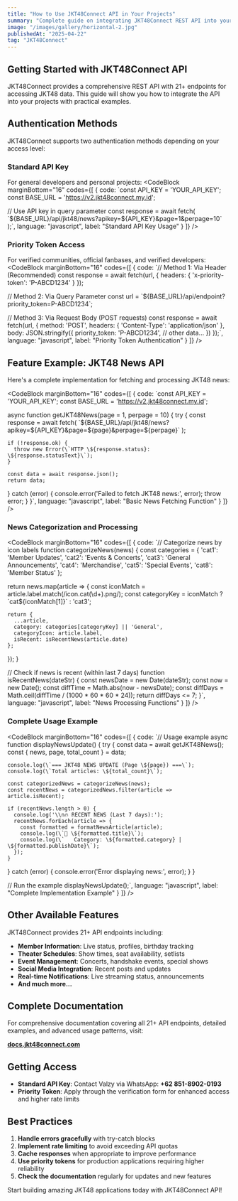 ```yaml
---
title: "How to Use JKT48Connect API in Your Projects"
summary: "Complete guide on integrating JKT48Connect REST API into your applications, including authentication, code examples, and best practices."
image: "/images/gallery/horizontal-2.jpg"
publishedAt: "2025-04-22"
tag: "JKT48Connect"
---
```


## Getting Started with JKT48Connect API
JKT48Connect provides a comprehensive REST API with 21+ endpoints for accessing JKT48 data. This guide will show you how to integrate the API into your projects with practical examples.

## Authentication Methods
JKT48Connect supports two authentication methods depending on your access level:

### Standard API Key
For general developers and personal projects:
<CodeBlock
    marginBottom="16"
    codes={[
  {
    code:
`const API_KEY = 'YOUR_API_KEY';
const BASE_URL = 'https://v2.jkt48connect.my.id';

// Use API key in query parameter
const response = await fetch(
  \`\${BASE_URL}/api/jkt48/news?apikey=\${API_KEY}&page=1&perpage=10\`
);`,
    language: "javascript",
    label: "Standard API Key Usage"
  }
]} />

### Priority Token Access
For verified communities, official fanbases, and verified developers:
<CodeBlock
    marginBottom="16"
    codes={[
  {
    code:
`// Method 1: Via Header (Recommended)
const response = await fetch(url, {
  headers: {
    'x-priority-token': 'P-ABCD1234'
  }
});

// Method 2: Via Query Parameter
const url = \`\${BASE_URL}/api/endpoint?priority_token=P-ABCD1234\`;

// Method 3: Via Request Body (POST requests)
const response = await fetch(url, {
  method: 'POST',
  headers: { 'Content-Type': 'application/json' },
  body: JSON.stringify({ 
    priority_token: 'P-ABCD1234',
    // other data...
  })
});`,
    language: "javascript",
    label: "Priority Token Authentication"
  }
]} />

## Feature Example: JKT48 News API
Here's a complete implementation for fetching and processing JKT48 news:

<CodeBlock
    marginBottom="16"
    codes={[
  {
    code:
`const API_KEY = 'YOUR_API_KEY';
const BASE_URL = 'https://v2.jkt48connect.my.id';

async function getJKT48News(page = 1, perpage = 10) {
  try {
    const response = await fetch(
      \`\${BASE_URL}/api/jkt48/news?apikey=\${API_KEY}&page=\${page}&perpage=\${perpage}\`
    );
    
    if (!response.ok) {
      throw new Error(\`HTTP \${response.status}: \${response.statusText}\`);
    }
    
    const data = await response.json();
    return data;
  } catch (error) {
    console.error('Failed to fetch JKT48 news:', error);
    throw error;
  }
}`,
    language: "javascript",
    label: "Basic News Fetching Function"
  }
]} />

### News Categorization and Processing
<CodeBlock
    marginBottom="16"
    codes={[
  {
    code:
`// Categorize news by icon labels
function categorizeNews(news) {
  const categories = {
    'cat1': 'Member Updates',
    'cat2': 'Events & Concerts', 
    'cat3': 'General Announcements',
    'cat4': 'Merchandise',
    'cat5': 'Special Events',
    'cat8': 'Member Status'
  };
  
  return news.map(article => {
    const iconMatch = article.label.match(/icon\.cat(\\d+)\.png/);
    const categoryKey = iconMatch ? \`cat\${iconMatch[1]}\` : 'cat3';
    
    return {
      ...article,
      category: categories[categoryKey] || 'General',
      categoryIcon: article.label,
      isRecent: isRecentNews(article.date)
    };
  });
}

// Check if news is recent (within last 7 days)
function isRecentNews(dateStr) {
  const newsDate = new Date(dateStr);
  const now = new Date();
  const diffTime = Math.abs(now - newsDate);
  const diffDays = Math.ceil(diffTime / (1000 * 60 * 60 * 24));
  return diffDays <= 7;
}`,
    language: "javascript",
    label: "News Processing Functions"
  }
]} />

### Complete Usage Example
<CodeBlock
    marginBottom="16"
    codes={[
  {
    code:
`// Usage example
async function displayNewsUpdate() {
  try {
    const data = await getJKT48News();
    const { news, page, total_count } = data;
    
    console.log(\`=== JKT48 NEWS UPDATE (Page \${page}) ===\`);
    console.log(\`Total articles: \${total_count}\`);
    
    const categorizedNews = categorizeNews(news);
    const recentNews = categorizedNews.filter(article => article.isRecent);
    
    if (recentNews.length > 0) {
      console.log('\\n🔥 RECENT NEWS (Last 7 days):');
      recentNews.forEach(article => {
        const formatted = formatNewsArticle(article);
        console.log(\`📰 \${formatted.title}\`);
        console.log(\`   Category: \${formatted.category} | \${formatted.publishDate}\`);
      });
    }
    
  } catch (error) {
    console.error('Error displaying news:', error);
  }
}

// Run the example
displayNewsUpdate();`,
    language: "javascript",
    label: "Complete Implementation Example"
  }
]} />

## Other Available Features
JKT48Connect provides 21+ API endpoints including:

- **Member Information**: Live status, profiles, birthday tracking
- **Theater Schedules**: Show times, seat availability, setlists  
- **Event Management**: Concerts, handshake events, special shows
- **Social Media Integration**: Recent posts and updates
- **Real-time Notifications**: Live streaming status, announcements
- **And much more...**

## Complete Documentation
For comprehensive documentation covering all 21+ API endpoints, detailed examples, and advanced usage patterns, visit:

**[docs.jkt48connect.com](https://docs.jkt48connect.com)**

## Getting Access
- **Standard API Key**: Contact Valzy via WhatsApp: **+62 851-8902-0193**
- **Priority Token**: Apply through the verification form for enhanced access and higher rate limits

## Best Practices
1. **Handle errors gracefully** with try-catch blocks
2. **Implement rate limiting** to avoid exceeding API quotas
3. **Cache responses** when appropriate to improve performance
4. **Use priority tokens** for production applications requiring higher reliability
5. **Check the documentation** regularly for updates and new features

Start building amazing JKT48 applications today with JKT48Connect API!
